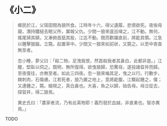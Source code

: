# 《小二》

> 鄉民於江，父宿田間為狼所食。江時年十六，得父遺履，悲恨欲死。夜俟母寢，潛持鐵槌去眠父所，冀報父仇。少間一狼來逡巡嗅之，江不動。無何，搖尾掃其額，又漸俯首舐其股，江迄不動。既而歡躍直前，將齕其領。江急以錘擊狼腦，立斃。起置草中。少間又一狼來如前狀，又斃之。以至中夜杳無至者。
>
> 忽小睡，夢父曰：「殺二物，足洩我恨，然首殺我者其鼻白，此都非是。」江醒，堅臥以伺之。既明，無所復得。欲曳狼歸，恐驚母，遂投諸眢井而歸。至夜復往，亦無至者。如此三四夜。忽一狼來嚙其足，曳之以行。行數步，棘刺肉，石傷膚。江若死者，狼乃置之地上，意將齕腹，江驟起錘之，僕；又連錘之，斃。細視之，真白鼻也。大喜，負之以歸，始告母。母泣從去，探眢井，得二狼焉。
>
> 異史氏曰：「農家者流，乃有此英物耶！義烈發於血誠，非直勇也。智亦異焉。」

TODO
